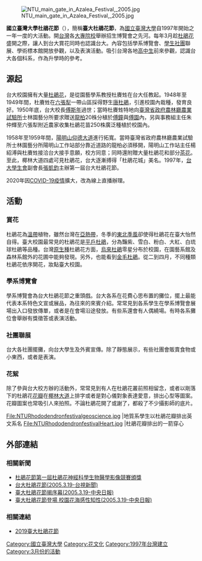 [[File:NTU_main_gate_in_Azalea_Festival,_2005.jpg|thumb]]

'''國立臺灣大學杜鵑花節'''（{{lang-en|NTU Azalea Festival}}），簡稱'''臺大杜鵑花節'''，為[[國立臺灣大學|國立臺灣大學]]自1997年開始之一年一度的大活動。開[[台灣|台灣]]各[[大專院校|大專院校]]舉辦招生博覽會之先河。每年3月趁[[杜鵑花|杜鵑花]]盛開之際，讓人到台大賞花同時也認識台大。內容包括學系博覽會、[[學生社團|學生社團]]聯展、學術標本館開放參觀，以及表演活動。吸引台灣各地[[高中生|高中生]]前來參觀，認識台大各個科系，作為升學時的參考。

==源起==
台大校園擁有大量[[杜鵑花|杜鵑花]]，是從園藝學系教授杜賡甡在台大任教起。1948年至1949年間，杜賡甡在[[六張犁_(臺北市)|六張犁]]一帶山區採得野生[[唐杜鵑|唐杜鵑]]，引進校園內栽種，發育良好。1950年底，台大校長[[傅斯年|傅斯年]]過世；當時杜賡甡特地向[[臺灣省政府農林廳農業試驗所|臺灣省政府農林廳農業試驗所]]士林園藝分所要求贈送[[龍柏|龍柏]]20株分植於[[傅鐘|傅鐘]]與[[傅園|傅園]]內，另與事務組主任朱仲輝至六張犁附近農家收集杜鵑花苗250株廣泛種植於校園內。

1958年至1959年間，[[陽明山|陽明山]][[仰德大道|仰德大道]]進行拓寬。當時臺灣省政府農林廳農業試驗所士林園藝分所陽明山工作站部分靠近道路的龍柏必須移開，陽明山工作站主任楊紹溥與杜賡甡接洽台大接手意願，校方同意；同時還附贈大量杜鵑花和部分[[茶花|茶花]]。至此，椰林大道四處可見杜鵑花，台大逐漸搏得「杜鵑花城」美名。1997年，[[台大學生會|台大學生會]]副會長[[張凱鈞|張凱鈞]]主辦第一屆台大杜鵑花節。

2020年因[[COVID-19疫情|COVID-19疫情]]擴大，改為線上直播辦理。

==活動==
===賞花===
杜鵑花為[[溫帶|溫帶]]植物，雖然台灣在[[亞熱帶|亞熱帶]]，冬季的[[東北季風|東北季風]]卻使得杜鵑花在臺大怡然自得。臺大校園最常見的杜鵑花是[[平戶杜鵑|平戶杜鵑]]，分為豔紫、雪白、粉白、大紅、白琉球杜鵑等品種。台灣[[原生種|原生種]]杜鵑花方面，[[烏來杜鵑|烏來杜鵑]]零星分布於校園，在園藝系館及森林系館外的花圃中能夠發現。另外，也能看到[[金毛杜鵑|金毛杜鵑]]。從二到四月，不同種類杜鵑花依序開花，妝點臺大校園。

===學系博覽會===
學系博覽會為台大杜鵑花節之重頭戲。台大各系在花費心思布置的攤位，擺上最能代表本系特色文宣或展品，為往來的來賓介紹。常常見到各系學生在學系博覽會展場出入口發放傳單，或者是在會場沿途發放。有些系還會有人偶繞場。有時各系攤位會舉辦有獎徵答或表演活動。

===社團聯展===
台大各社團擺攤，向台大學生及外賓宣傳。除了靜態展示，有些社團會販賣食物或小東西，或者是表演。

===花絮===
除了參與台大校方辦的活動外，常常見到有人在杜鵑花叢前照相留念，或者以剛落下的杜鵑花[[花瓣|花瓣]]在[[椰林大道|椰林大道]]上排字或者是對心儀對象表達愛意，排出心型等圖案。花瓣圖案也常吸引人來拍照。不論杜鵑花開了或謝了，都殺了不少攝影師的底片。
<gallery>
File:NTURhododendronfestivalgeoscience.jpg |地質系學生以杜鵑花瓣排出英文系名
File:NTURhododendronfestivalHeart.jpg |杜鵑花瓣排出的一箭穿心
</gallery>

==外部連結==
{{commons category|NTU Azalea Festival}}
===相關新聞===
*[https://web.archive.org/web/20060426023023/http://ccms.ntu.edu.tw/~ntualumni/flowerprize.html 杜鵑花節第一屆杜鵑花神經科學生物醫學影像競賽頒獎]
*[http://www.ttv.com.tw/news/html/094/03/0940319/09403190002903L.htm 台大杜鵑花節(2005.3.19-台視新聞)]{{Wayback|url=http://www.ttv.com.tw/news/html/094/03/0940319/09403190002903L.htm |date=20140308034333 }}
*[https://web.archive.org/web/20050319132523/http://www.cdn.com.tw/live/2005/03/19/text/940319eb.htm 臺大杜鵑花節揭序幕(2005.3.19-中央日報)]
*[https://web.archive.org/web/20040916113848/http://www.cdn.com.tw/live/2004/03/13/text/930313e8.htm 臺大杜鵑花節登場 校園花海感性知性(2005.3.19-中央日報)]

===相關連結===
*[https://web.archive.org/web/20190824051127/https://event.ntu.edu.tw/azalea/2019/ 2019臺大杜鵑花節]

{{國立臺灣大學}}
[[Category:國立臺灣大學|Category:國立臺灣大學]]
[[Category:花文化|Category:花文化]]
[[Category:1997年台灣建立|Category:1997年台灣建立]]
[[Category:3月份的活動|Category:3月份的活動]]
